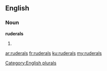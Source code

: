 ==English==

===Noun===
'''ruderals'''

# {{plural of|ruderal}}

[[Category:English plurals]]

[[ar:ruderals]]
[[fr:ruderals]]
[[ku:ruderals]]
[[my:ruderals]]